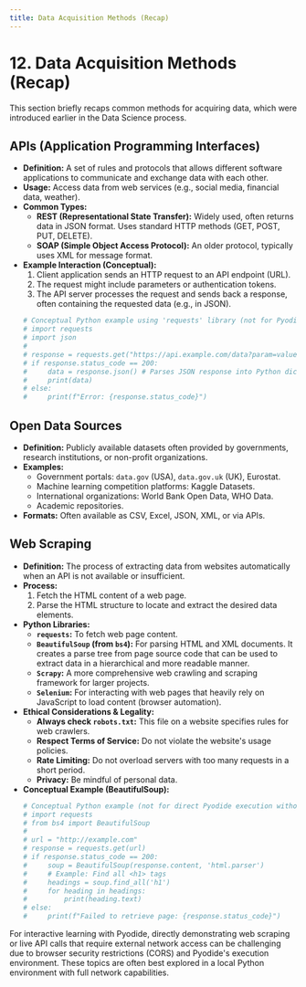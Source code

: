 ```yaml
---
title: Data Acquisition Methods (Recap)
---
```


# 12. Data Acquisition Methods (Recap)

This section briefly recaps common methods for acquiring data, which were introduced earlier in the Data Science process.

## APIs (Application Programming Interfaces)
-   **Definition:** A set of rules and protocols that allows different software applications to communicate and exchange data with each other.
-   **Usage:** Access data from web services (e.g., social media, financial data, weather).
-   **Common Types:**
    -   **REST (Representational State Transfer):** Widely used, often returns data in JSON format. Uses standard HTTP methods (GET, POST, PUT, DELETE).
    -   **SOAP (Simple Object Access Protocol):** An older protocol, typically uses XML for message format.
-   **Example Interaction (Conceptual):**
    1.  Client application sends an HTTP request to an API endpoint (URL).
    2.  The request might include parameters or authentication tokens.
    3.  The API server processes the request and sends back a response, often containing the requested data (e.g., in JSON).
    ```python
    # Conceptual Python example using 'requests' library (not for Pyodide execution without network access)
    # import requests
    # import json
    #
    # response = requests.get("https://api.example.com/data?param=value", headers={"Authorization": "Bearer YOUR_TOKEN"})
    # if response.status_code == 200:
    #     data = response.json() # Parses JSON response into Python dict/list
    #     print(data)
    # else:
    #     print(f"Error: {response.status_code}")
    ```

## Open Data Sources
-   **Definition:** Publicly available datasets often provided by governments, research institutions, or non-profit organizations.
-   **Examples:**
    -   Government portals: `data.gov` (USA), `data.gov.uk` (UK), Eurostat.
    -   Machine learning competition platforms: Kaggle Datasets.
    -   International organizations: World Bank Open Data, WHO Data.
    -   Academic repositories.
-   **Formats:** Often available as CSV, Excel, JSON, XML, or via APIs.

## Web Scraping
-   **Definition:** The process of extracting data from websites automatically when an API is not available or insufficient.
-   **Process:**
    1.  Fetch the HTML content of a web page.
    2.  Parse the HTML structure to locate and extract the desired data elements.
-   **Python Libraries:**
    -   **`requests`:** To fetch web page content.
    -   **`BeautifulSoup` (from `bs4`):** For parsing HTML and XML documents. It creates a parse tree from page source code that can be used to extract data in a hierarchical and more readable manner.
    -   **`Scrapy`:** A more comprehensive web crawling and scraping framework for larger projects.
    -   **`Selenium`:** For interacting with web pages that heavily rely on JavaScript to load content (browser automation).
-   **Ethical Considerations & Legality:**
    -   **Always check `robots.txt`:** This file on a website specifies rules for web crawlers.
    -   **Respect Terms of Service:** Do not violate the website's usage policies.
    -   **Rate Limiting:** Do not overload servers with too many requests in a short period.
    -   **Privacy:** Be mindful of personal data.
-   **Conceptual Example (BeautifulSoup):**
    ```python
    # Conceptual Python example (not for direct Pyodide execution without fetching capability)
    # import requests
    # from bs4 import BeautifulSoup
    #
    # url = "http://example.com"
    # response = requests.get(url)
    # if response.status_code == 200:
    #     soup = BeautifulSoup(response.content, 'html.parser')
    #     # Example: Find all <h1> tags
    #     headings = soup.find_all('h1')
    #     for heading in headings:
    #         print(heading.text)
    # else:
    #     print(f"Failed to retrieve page: {response.status_code}")
    ```

For interactive learning with Pyodide, directly demonstrating web scraping or live API calls that require external network access can be challenging due to browser security restrictions (CORS) and Pyodide's execution environment. These topics are often best explored in a local Python environment with full network capabilities.